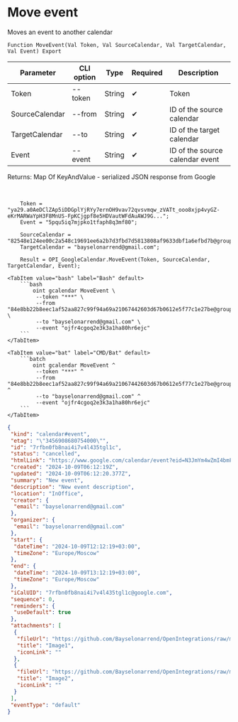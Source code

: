 ﻿---
sidebar_position: 5
---


# Move event
 Moves an event to another calendar



`Function MoveEvent(Val Token, Val SourceCalendar, Val TargetCalendar, Val Event) Export`

  | Parameter | CLI option | Type | Required | Description |
  |-|-|-|-|-|
  | Token | --token | String | &#x2714; | Token |
  | SourceCalendar | --from | String | &#x2714; | ID of the source calendar |
  | TargetCalendar | --to | String | &#x2714; | ID of the target calendar |
  | Event | --event | String | &#x2714; | ID of the source calendar event |

  
  Returns:  Map Of KeyAndValue - serialized JSON response from Google

<br/>




```bsl title="1C:Enterprise/OneScript code example"
    Token = "ya29.a0AeDClZAp5iDDGplYjRYy7ernOH9vav72qvsvmqw_zVATt_ooo8xjp4vyGZ-eKrMARWaYpH3F8MnUS-FpKCjgpf8e5HDVautWFdAuAWJ9G...";
    Event = "5pqu5iq7mjpko1tfaph8q3mf80";

    SourceCalendar = "82548e124ee00c2a548c19691ee6a2b7d3fbd7d5813808af9633dbf1a6efbd7b@group.calendar.google.com";
    TargetCalendar = "bayselonarrend@gmail.com";

    Result = OPI_GoogleCalendar.MoveEvent(Token, SourceCalendar, TargetCalendar, Event);
```
 

 <Tabs>
  
    <TabItem value="bash" label="Bash" default>
        ```bash
            oint gcalendar MoveEvent \
             --token "***" \
             --from "84e8bb22b8eec1af52aa827c99f94a69a21067442603d67b0612e5f77c1e27be@group.calendar.google.com" \
             --to "bayselonarrend@gmail.com" \
             --event "ojfr4cgoq2e3k3a1ha80hr6ejc"
        ```
    </TabItem>
  
    <TabItem value="bat" label="CMD/Bat" default>
        ```batch
            oint gcalendar MoveEvent ^
             --token "***" ^
             --from "84e8bb22b8eec1af52aa827c99f94a69a21067442603d67b0612e5f77c1e27be@group.calendar.google.com" ^
             --to "bayselonarrend@gmail.com" ^
             --event "ojfr4cgoq2e3k3a1ha80hr6ejc"
        ```
    </TabItem>
</Tabs>


```json title="Result"
{
 "kind": "calendar#event",
 "etag": "\"3456908680754000\"",
 "id": "7rfbn0fb8nai4i7v4l435tgl1c",
 "status": "cancelled",
 "htmlLink": "https://www.google.com/calendar/event?eid=N3JmYm4wZmI4bmFpNGk3djRsNDM1dGdsMWMgNjA2MTNkNTNjNDY3MGFiZGNlZWMzZTc2OTNjYTQ3NWIwZTg4ZGMxNjc4ZGI3MjEwNTIxMzU2YjQ5NDBhNjE0OEBn",
 "created": "2024-10-09T06:12:19Z",
 "updated": "2024-10-09T06:12:20.377Z",
 "summary": "New event",
 "description": "New event description",
 "location": "InOffice",
 "creator": {
  "email": "bayselonarrend@gmail.com"
 },
 "organizer": {
  "email": "bayselonarrend@gmail.com"
 },
 "start": {
  "dateTime": "2024-10-09T12:12:19+03:00",
  "timeZone": "Europe/Moscow"
 },
 "end": {
  "dateTime": "2024-10-09T13:12:19+03:00",
  "timeZone": "Europe/Moscow"
 },
 "iCalUID": "7rfbn0fb8nai4i7v4l435tgl1c@google.com",
 "sequence": 0,
 "reminders": {
  "useDefault": true
 },
 "attachments": [
  {
   "fileUrl": "https://github.com/Bayselonarrend/OpenIntegrations/raw/main/service/test_data/picture.jpg",
   "title": "Image1",
   "iconLink": ""
  },
  {
   "fileUrl": "https://github.com/Bayselonarrend/OpenIntegrations/raw/main/service/test_data/picture2.jpg",
   "title": "Image2",
   "iconLink": ""
  }
 ],
 "eventType": "default"
}
```
